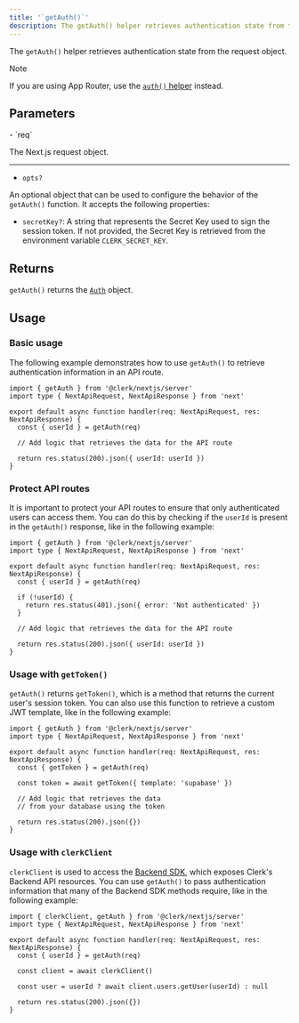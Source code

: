 ```yaml
---
title: '`getAuth()`'
description: The getAuth() helper retrieves authentication state from the request object.
---
```


The `getAuth()` helper retrieves authentication state from the request object.

> [!NOTE]
> If you are using App Router, use the [`auth()` helper](/docs/references/nextjs/auth) instead.

## Parameters

<Properties>
  - `req`

  The Next.js request object.

  ---

  - `opts?`

  An optional object that can be used to configure the behavior of the `getAuth()` function. It accepts the following properties:

  - `secretKey?`: A string that represents the Secret Key used to sign the session token. If not provided, the Secret Key is retrieved from the environment variable `CLERK_SECRET_KEY`.
</Properties>

## Returns

`getAuth()` returns the [`Auth`](/docs/references/backend/types/auth-object) object.

## Usage

### Basic usage

The following example demonstrates how to use `getAuth()` to retrieve authentication information in an API route.

```tsx {{ filename: 'app/api/example/route.ts' }}
import { getAuth } from '@clerk/nextjs/server'
import type { NextApiRequest, NextApiResponse } from 'next'

export default async function handler(req: NextApiRequest, res: NextApiResponse) {
  const { userId } = getAuth(req)

  // Add logic that retrieves the data for the API route

  return res.status(200).json({ userId: userId })
}
```

### Protect API routes

It is important to protect your API routes to ensure that only authenticated users can access them. You can do this by checking if the `userId` is present in the `getAuth()` response, like in the following example:

```tsx {{ filename: 'app/api/example/route.ts' }}
import { getAuth } from '@clerk/nextjs/server'
import type { NextApiRequest, NextApiResponse } from 'next'

export default async function handler(req: NextApiRequest, res: NextApiResponse) {
  const { userId } = getAuth(req)

  if (!userId) {
    return res.status(401).json({ error: 'Not authenticated' })
  }

  // Add logic that retrieves the data for the API route

  return res.status(200).json({ userId: userId })
}
```

### Usage with `getToken()`

`getAuth()` returns `getToken()`, which is a method that returns the current user's session token. You can also use this function to retrieve a custom JWT template, like in the following example:

```tsx {{ filename: 'app/api/example/route.ts' }}
import { getAuth } from '@clerk/nextjs/server'
import type { NextApiRequest, NextApiResponse } from 'next'

export default async function handler(req: NextApiRequest, res: NextApiResponse) {
  const { getToken } = getAuth(req)

  const token = await getToken({ template: 'supabase' })

  // Add logic that retrieves the data
  // from your database using the token

  return res.status(200).json({})
}
```

### Usage with `clerkClient`

`clerkClient` is used to access the [Backend SDK](/docs/references/backend/overview), which exposes Clerk's Backend API resources. You can use `getAuth()` to pass authentication information that many of the Backend SDK methods require, like in the following example:

```tsx {{ filename: 'app/api/example/route.ts' }}
import { clerkClient, getAuth } from '@clerk/nextjs/server'
import type { NextApiRequest, NextApiResponse } from 'next'

export default async function handler(req: NextApiRequest, res: NextApiResponse) {
  const { userId } = getAuth(req)

  const client = await clerkClient()

  const user = userId ? await client.users.getUser(userId) : null

  return res.status(200).json({})
}
```
